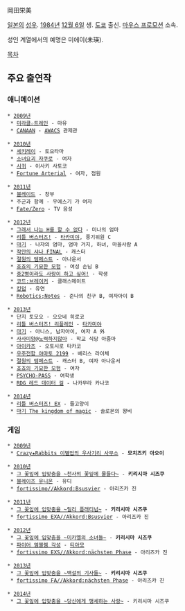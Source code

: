 岡田栄美

[[일본]]의 [[성우]]. [[1984년]] [[12월 6일]] 생. [[도쿄]] 출신. [[마우스 프로모션]] 소속.

성인 계열에서의 예명은 미에이(未瑛).

[[목차]]

== 주요 출연작 ==
=== 애니메이션 ===
 * [[2009년]]
  * [[미라클☆트레인]] - 마유
  * [[CANAAN]] - [[AWACS]] 관제관

 * [[2010년]]
  * [[세키레이]] - 토요타마
  * [[소녀요괴 자쿠로]] - 여자
  * [[시귀]] - 이사키 사토코
  * [[Fortune Arterial]] - 여자, 점원

 * [[2011년]]
  * [[블레이드]] - 창부
  * 주군과 함께 - 우에스기 가 여자
  * [[Fate/Zero]] - TV 음성

 * [[2012년]]
  * [[그래서 나는 H를 할 수 없다]] - 미나의 엄마
  * [[리틀 버스터즈!/애니메이션|리틀 버스터즈!]] - [[타카미야(리틀 버스터즈!)|타카미야]], 풍기위원 C
  * [[마기(만화)|마기]] - 나쟈의 엄마, 엄마 거지, 하녀, 마을사람 A
  * [[작안의 샤나|작안의 샤나 FINAL]] - 캐스터
  * [[절원의 템페스트]] - 아나운서
  * [[죠죠의 기묘한 모험(TVA)|죠죠의 기묘한 모험]] - 여성 손님 B
  * [[중2병이라도 사랑이 하고 싶어!]] - 학생
  * [[코드:브레이커]] - 클래스메이트
  * [[킹덤(만화)|킹덤]] - 유연
  * [[Robotics;Notes]] - 준나의 친구 B, 여자아이 B

 * [[2013년]]
  * 단지 토모오 - 오오네 히로코
  * [[리틀 버스터즈!/애니메이션|리틀 버스터즈! 리플레인]] - [[타카미야(리틀 버스터즈!)|타카미야]]
  * [[마기(만화)|마기]] - 아니스, 남자아이, 여자 A 外
  * [[사사미양@노력하지않아]] - 학교 식당 아줌마
  * [[아이카츠]] - 오토시로 타카코
  * [[우주전함 야마토 2199]] - 베리스 라이체
  * [[절원의 템페스트]] - 캐스터 B, 여자 아나운서
  * [[죠죠의 기묘한 모험(TVA)|죠죠의 기묘한 모험]] - 여자
  * [[PSYCHO-PASS]] - 여학생
  * [[RDG 레드 데이터 걸]] - 나카무라 카나코

 * [[2014년]]
  * [[리틀 버스터즈!/애니메이션|리틀 버스터즈! EX]] - 들고양이
  * [[마기(만화)|마기 The kingdom of magic]] - 솔로몬의 왕비

=== 게임 ===
 * [[2009년]]
  * [[Crazy★Rabbits 이별업의 우사기리 사무소]] - '''모치즈키 아오이'''

 * [[2010년]]
  * [[그 꽃잎에 입맞춤을|그 꽃잎에 입맞춤을 ~천사의 꽃잎에 물들다~]] - '''키리시마 시즈쿠'''
  * [[블레이즈 유니온]] - 유디
  * [[포르티시모 시리즈|fortissimo//Akkord:Bsusvier]] - 아리즈카 진

 * [[2011년]]
  * [[그 꽃잎에 입맞춤을|그 꽃잎에 입맞춤을 ~릴리 플래티넘~]] - '''키리시마 시즈쿠'''
  * [[포르티시모 시리즈|fortissimo EXA//Akkord:Bsusvier]] - 아리즈카 진

 * [[2012년]]
  * [[그 꽃잎에 입맞춤을|그 꽃잎에 입맞춤을 ~미카엘의 소녀들~]] - '''키리시마 시즈쿠'''
  * [[파이어 엠블렘 각성]] - [[티아모]]
  * [[포르티시모 시리즈|fortissimo EXS//Akkord:nächsten Phase]] - 아리즈카 진

 * [[2013년]]
  * [[그 꽃잎에 입맞춤을|그 꽃잎에 입맞춤을 ~백설의 기사들~]] - '''키리시마 시즈쿠'''
  * [[포르티시모 시리즈|fortissimo FA//Akkord:nächsten Phase]] - 아리즈카 진

 * [[2014년]]
  * [[그 꽃잎에 입맞춤을|그 꽃잎에 입맞춤을 ~당신에게 맹세하는 사랑~]] - 키리시마 시즈쿠

